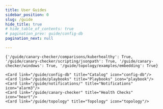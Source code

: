 ```yaml
---
title: User Guides
sidebar_position: 0
slug: /guide
hide_title: true
# hide_table_of_contents: true
# pagination_prev: guide/config-db
pagination_next: null

---
```




  ```
  {'/guide/canary-checker/comparisons/kuberhealthy': True, '/guide/canary-checker/scripting/jsonpath': True, '/guide/canary-checker/windows': True, '/guide/topology/examples/embedding': True}
  ```
  <Cards>

  
    <Card link="/guide/config-db" title="Catalog" icon="config-db"/>
    <Card link="/guide/playbooks" title="Playbooks" icon="playbook"/>
    <Card link="/guide/notifications/" title="Notifications" icon="alarm3"/>
    <Card link="/guide/canary-checker" title="Health Checks" icon="heart"/>
    <Card link="/guide/topology" title="Topology" icon="topology"/>

  </Cards>
  